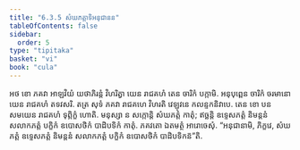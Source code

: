 ```yaml
---
title: "6.3.5 សំឃភត្តាទិអនុជានន"
tableOfContents: false
sidebar:
  order: 5
type: "tipitaka"
basket: "vi"
book: "cula"
---
```



<DynamicBreadcrumb />

<Division number="325" book="cula">

<Paragraph number="1430" book="cula">
អថ ខោ ភគវា អាឡវិយំ យថាភិរន្តំ វិហរិត្វា យេន រាជគហំ តេន ចារិកំ បក្កាមិ. អនុបុព្ពេន ចារិកំ ចរមានោ យេន រាជគហំ តទវសរិ. តត្រ សុទំ ភគវា រាជគហេ វិហរតិ វេឡុវនេ កលន្ទកនិវាបេ. តេន ខោ បន សមយេន រាជគហំ ទុព្ភិក្ខំ ហោតិ. មនុស្សា ន សក្កោន្តិ សំឃភត្តំ កាតុំ; ឥច្ឆន្តិ ឧទ្ទេសភត្តំ និមន្តនំ សលាកភត្តំ បក្ខិកំ ឧបោសថិកំ បាដិបទិកំ កាតុំ. ភគវតោ ឯតមត្ថំ អារោចេសុំ. “អនុជានាមិ, ភិក្ខវេ, សំឃភត្តំ ឧទ្ទេសភត្តំ និមន្តនំ សលាកភត្តំ បក្ខិកំ ឧបោសថិកំ បាដិបទិកន៑”តិ.
</Paragraph>
</Division>